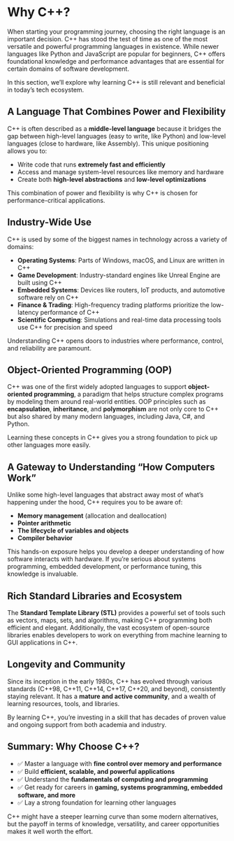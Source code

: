 # Why C++?

When starting your programming journey, choosing the right language is an important decision. C++ has stood the test of time as one of the most versatile and powerful programming languages in existence. While newer languages like Python and JavaScript are popular for beginners, C++ offers foundational knowledge and performance advantages that are essential for certain domains of software development.

In this section, we’ll explore why learning C++ is still relevant and beneficial in today’s tech ecosystem.

## A Language That Combines Power and Flexibility

C++ is often described as a **middle-level language** because it bridges the gap between high-level languages (easy to write, like Python) and low-level languages (close to hardware, like Assembly). This unique positioning allows you to:

- Write code that runs **extremely fast and efficiently**
- Access and manage system-level resources like memory and hardware
- Create both **high-level abstractions** and **low-level optimizations**

This combination of power and flexibility is why C++ is chosen for performance-critical applications.

## Industry-Wide Use

C++ is used by some of the biggest names in technology across a variety of domains:

- **Operating Systems**: Parts of Windows, macOS, and Linux are written in C++
- **Game Development**: Industry-standard engines like Unreal Engine are built using C++
- **Embedded Systems**: Devices like routers, IoT products, and automotive software rely on C++
- **Finance & Trading**: High-frequency trading platforms prioritize the low-latency performance of C++
- **Scientific Computing**: Simulations and real-time data processing tools use C++ for precision and speed

Understanding C++ opens doors to industries where performance, control, and reliability are paramount.

## Object-Oriented Programming (OOP)

C++ was one of the first widely adopted languages to support **object-oriented programming**, a paradigm that helps structure complex programs by modeling them around real-world entities. OOP principles such as **encapsulation**, **inheritance**, and **polymorphism** are not only core to C++ but also shared by many modern languages, including Java, C#, and Python.

Learning these concepts in C++ gives you a strong foundation to pick up other languages more easily.

## A Gateway to Understanding “How Computers Work”

Unlike some high-level languages that abstract away most of what’s happening under the hood, C++ requires you to be aware of:

- **Memory management** (allocation and deallocation)
- **Pointer arithmetic**
- **The lifecycle of variables and objects**
- **Compiler behavior**

This hands-on exposure helps you develop a deeper understanding of how software interacts with hardware. If you’re serious about systems programming, embedded development, or performance tuning, this knowledge is invaluable.

## Rich Standard Libraries and Ecosystem

The **Standard Template Library (STL)** provides a powerful set of tools such as vectors, maps, sets, and algorithms, making C++ programming both efficient and elegant. Additionally, the vast ecosystem of open-source libraries enables developers to work on everything from machine learning to GUI applications in C++.

## Longevity and Community

Since its inception in the early 1980s, C++ has evolved through various standards (C++98, C++11, C++14, C++17, C++20, and beyond), consistently staying relevant. It has a **mature and active community**, and a wealth of learning resources, tools, and libraries.

By learning C++, you’re investing in a skill that has decades of proven value and ongoing support from both academia and industry.

## Summary: Why Choose C++?

- ✅ Master a language with **fine control over memory and performance**
- ✅ Build **efficient, scalable, and powerful applications**
- ✅ Understand the **fundamentals of computing and programming**
- ✅ Get ready for careers in **gaming, systems programming, embedded software, and more**
- ✅ Lay a strong foundation for learning other languages

C++ might have a steeper learning curve than some modern alternatives, but the payoff in terms of knowledge, versatility, and career opportunities makes it well worth the effort.
